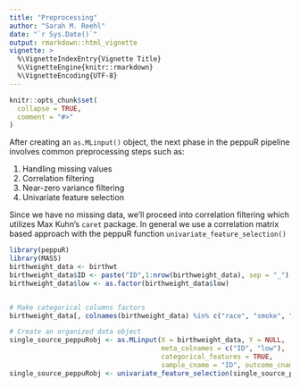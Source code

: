 ```yaml
---
title: "Preprocessing"
author: "Sarah M. Reehl"
date: "`r Sys.Date()`"
output: rmarkdown::html_vignette
vignette: >
  %\VignetteIndexEntry{Vignette Title}
  %\VignetteEngine{knitr::rmarkdown}
  %\VignetteEncoding{UTF-8}
---
```


```r
knitr::opts_chunk$set(
  collapse = TRUE,
  comment = "#>"
)
```

After creating an `as.MLinput()` object, the next phase in the peppuR pipeline involves common preprocessing steps such as:

1. Handling missing values
2. Correlation filtering
3. Near-zero variance filtering
4. Univariate feature selection

Since we have no missing data, we'll proceed into correlation filtering which utilizes Max Kuhn's `caret` package. In general we use a correlation matrix based approach with the peppuR function `univariate_feature_selection()`
```r
library(peppuR)
library(MASS)
birthweight_data <- birthwt
birthweight_data$ID <- paste("ID",1:nrow(birthweight_data), sep = "_")
birthweight_data$low <- as.factor(birthweight_data$low)


# Make categorical columns factors
birthweight_data[, colnames(birthweight_data) %in% c("race", "smoke", "ht", "ui")] <- lapply(birthweight_data[, colnames(birthweight_data) %in% c("race", "smoke", "ht", "ui")], function(x) as.factor(x))

# Create an organized data object
single_source_peppuRobj <- as.MLinput(X = birthweight_data, Y = NULL, 
                                      meta_colnames = c("ID", "low"),
                                      categorical_features = TRUE,
                                      sample_cname = "ID", outcome_cname = "low")
single_source_peppuRobj <- univariate_feature_selection(single_source_peppuRobj)
```
